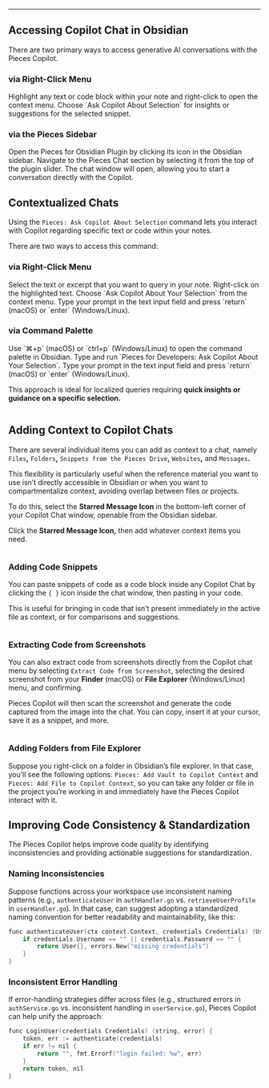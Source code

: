 ***

## Accessing Copilot Chat in Obsidian

There are two primary ways to access generative AI conversations with the Pieces Copilot.

### via Right-Click Menu

<Steps>
  <Step title="Highlight Text or Code Block">
    Highlight any text or code block within your note and right-click to open the context menu.
  </Step>

  <Step title="Select &#x22;Ask Copilot About Selection&#x22;">
    Choose `Ask Copilot About Selection` for insights or suggestions for the selected snippet.
  </Step>
</Steps>

<Image src="https://storage.googleapis.com/hashnode_product_documentation_assets/obsidian_plugin_assets/pieces_copilot/chat/right_click_tool_chat.gif" alt="" align="center" fullwidth="true" />

### via the Pieces Sidebar

<Steps>
  <Step title="Open the Pieces Plugin">
    Open the Pieces for Obsidian Plugin by clicking its icon in the Obsidian sidebar.
  </Step>

  <Step title="Navigate to Pieces Chat">
    Navigate to the Pieces Chat section by selecting it from the top of the plugin slider.
  </Step>

  <Step title="Start a Conversation">
    The chat window will open, allowing you to start a conversation directly with the Copilot.
  </Step>
</Steps>

<Image src="https://storage.googleapis.com/hashnode_product_documentation_assets/obsidian_plugin_assets/pieces_copilot/chat/extension_bar_menu.gif" alt="" align="center" fullwidth="true" />

## Contextualized Chats

Using the `Pieces: Ask Copilot About Selection` command lets you interact with Copilot regarding specific text or code within your notes.

There are two ways to access this command:

### via Right-Click Menu

<Steps>
  <Step title="Highlight Text or Content">
    Select the text or excerpt that you want to query in your note.
  </Step>

  <Step title="Right-Click">
    Right-click on the highlighted text.
  </Step>

  <Step title="Select Command">
    Choose `Ask Copilot About Your Selection` from the context menu.
  </Step>

  <Step title="Enter Question">
    Type your prompt in the text input field and press `return` (macOS) or `enter` (Windows/Linux).
  </Step>
</Steps>

<Image src="https://storage.googleapis.com/hashnode_product_documentation_assets/obsidian_plugin_assets/pieces_copilot/chat/right_context_ask_copilot_OBS.png" alt="" align="center" fullwidth="true" />

### via Command Palette

<Steps>
  <Step title="Open the Command Palette">
    Use `⌘+p` (macOS) or `ctrl+p` (Windows/Linux) to open the command palette in Obsidian.
  </Step>

  <Step title="Run the Command">
    Type and run `Pieces for Developers: Ask Copilot About Your Selection`.
  </Step>

  <Step title="Enter Question">
    Type your prompt in the text input field and press `return` (macOS) or `enter` (Windows/Linux).
  </Step>
</Steps>

This approach is ideal for localized queries requiring **quick insights or guidance on a specific selection.**

<Image src="https://storage.googleapis.com/hashnode_product_documentation_assets/obsidian_plugin_assets/pieces_copilot/chat/command_pallete_ask_copilot_OBS.png" alt="" align="center" fullwidth="true" />

## Adding Context to Copilot Chats

There are several individual items you can add as context to a chat, namely `Files`**,** `Folders`**,** `Snippets from the Pieces Drive`**,** `Websites`**,** and `Messages`**.**

This flexibility is particularly useful when the reference material you want to use isn’t directly accessible in Obsidian or when you want to compartmentalize context, avoiding overlap between files or projects.

To do this, select the **Starred Message Icon** in the bottom-left corner of your Copilot Chat window, openable from the Obsidian sidebar.

Click the **Starred Message Icon,** then add whatever context items you need.

<Image src="https://storage.googleapis.com/hashnode_product_documentation_assets/obsidian_plugin_assets/pieces_copilot/chat/adding_snippet_to_chat.gif" alt="" align="center" fullwidth="true" />

### Adding Code Snippets

You can paste snippets of code as a code block inside any Copilot Chat by clicking the `{ }` icon inside the chat window, then pasting in your code.

This is useful for bringing in code that isn’t present immediately in the active file as context, or for comparisons and suggestions.

<Image src="https://storage.googleapis.com/hashnode_product_documentation_assets/obsidian_plugin_assets/pieces_copilot/chat/adding_snippets_to_chat_OBS.png" alt="" align="center" fullwidth="true" />

### Extracting Code from Screenshots

You can also extract code from screenshots directly from the Copilot chat menu by selecting `Extract Code from Screenshot`, selecting the desired screenshot from your **Finder** (macOS) or **File Explorer** (Windows/Linux) menu, and confirming.

Pieces Copilot will then scan the screenshot and generate the code captured from the image into the chat. You can copy, insert it at your cursor, save it as a snippet, and more.

<Image src="https://storage.googleapis.com/hashnode_product_documentation_assets/obsidian_plugin_assets/pieces_copilot/chat/extract_text_from_image.gif" alt="" align="center" fullwidth="true" />

### Adding Folders from File Explorer

Suppose you right-click on a folder in Obsidian’s file explorer. In that case, you’ll see the following options: `Pieces: Add Vault to Copilot Context` and `Pieces: Add File to Copilot Context`, so you can take any folder or file in the project you’re working in and immediately have the Pieces Copilot interact with it.

## Improving Code Consistency & Standardization

The Pieces Copilot helps improve code quality by identifying inconsistencies and providing actionable suggestions for standardization.

### Naming Inconsistencies

Suppose functions across your workspace use inconsistent naming patterns (e.g., `authenticateUser` in `authHandler.go` vs. `retrieveUserProfile `in `userHandler.go`). In that case, can suggest adopting a standardized naming convention for better readability and maintainability, like this:

```c
func authenticateUser(ctx context.Context, credentials Credentials) (User, error) {
    if credentials.Username == "" || credentials.Password == "" {
        return User{}, errors.New("missing credentials")
    }
}
```

### Inconsistent Error Handling

If error-handling strategies differ across files (e.g., structured errors in `authService.go` vs. inconsistent handling in `userService.go`), Pieces Copilot can help unify the approach:

```c
func LoginUser(credentials Credentials) (string, error) {
    token, err := authenticate(credentials)
    if err != nil {
        return "", fmt.Errorf("login failed: %w", err)
    }
    return token, nil
}
```

